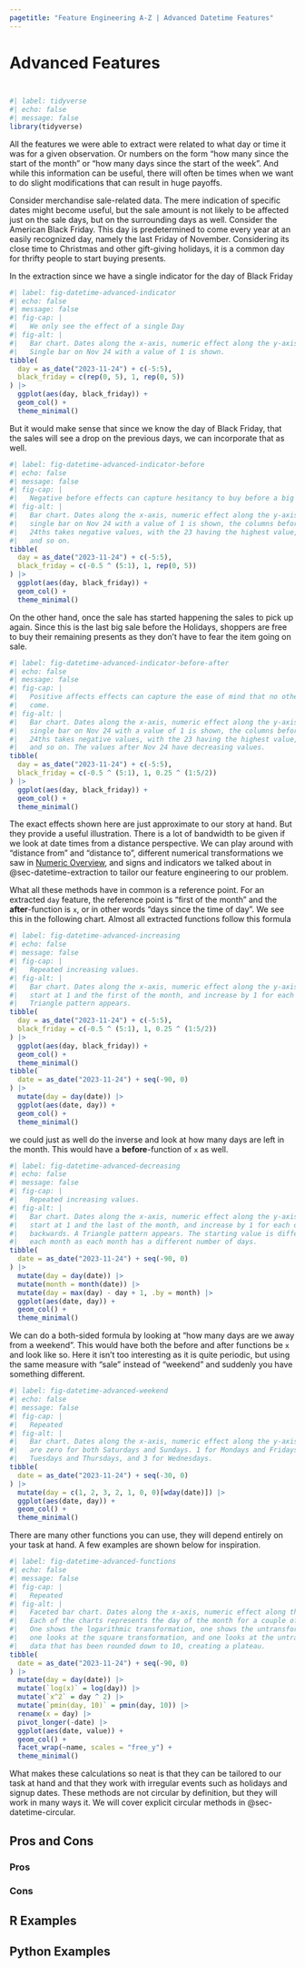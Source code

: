 ```yaml
---
pagetitle: "Feature Engineering A-Z | Advanced Datetime Features"
---
```


# Advanced Features {#sec-datetime-advanced}

::: {style="visibility: hidden; height: 0px;"}
## Advanced Features
:::

```r
#| label: tidyverse
#| echo: false
#| message: false
library(tidyverse)
```

All the features we were able to extract were related to what day or time it was for a given observation.
Or numbers on the form "how many since the start of the month" or "how many days since the start of the week".
And while this information can be useful, there will often be times when we want to do slight modifications that can result in huge payoffs.

Consider merchandise sale-related data.
The mere indication of specific dates might become useful, but the sale amount is not likely to be affected just on the sale days, but on the surrounding days as well.
Consider the American Black Friday.
This day is predetermined to come every year at an easily recognized day, namely the last Friday of November.
Considering its close time to Christmas and other gift-giving holidays, it is a common day for thrifty people to start buying presents.

In the extraction since we have a single indicator for the day of Black Friday

```r
#| label: fig-datetime-advanced-indicator
#| echo: false
#| message: false
#| fig-cap: |
#|   We only see the effect of a single Day
#| fig-alt: |
#|   Bar chart. Dates along the x-axis, numeric effect along the y-axis. A
#|   Single bar on Nov 24 with a value of 1 is shown.
tibble(
  day = as_date("2023-11-24") + c(-5:5),
  black_friday = c(rep(0, 5), 1, rep(0, 5))
) |>
  ggplot(aes(day, black_friday)) +
  geom_col() +
  theme_minimal()
```

But it would make sense that since we know the day of Black Friday, that the sales will see a drop on the previous days, we can incorporate that as well.

```r
#| label: fig-datetime-advanced-indicator-before
#| echo: false
#| message: false
#| fig-cap: |
#|   Negative before effects can capture hesitancy to buy before a big sale.
#| fig-alt: |
#|   Bar chart. Dates along the x-axis, numeric effect along the y-axis. A
#|   single bar on Nov 24 with a value of 1 is shown, the columns before the 
#|   24ths takes negative values, with the 23 having the highest value, 22 less
#|   and so on.
tibble(
  day = as_date("2023-11-24") + c(-5:5),
  black_friday = c(-0.5 ^ (5:1), 1, rep(0, 5))
) |>
  ggplot(aes(day, black_friday)) +
  geom_col() +
  theme_minimal()
```

On the other hand, once the sale has started happening the sales to pick up again.
Since this is the last big sale before the Holidays, shoppers are free to buy their remaining presents as they don't have to fear the item going on sale.

```r
#| label: fig-datetime-advanced-indicator-before-after
#| echo: false
#| message: false
#| fig-cap: |
#|   Positive affects effects can capture the ease of mind that no other sale will
#|   come.
#| fig-alt: |
#|   Bar chart. Dates along the x-axis, numeric effect along the y-axis. A
#|   single bar on Nov 24 with a value of 1 is shown, the columns before the 
#|   24ths takes negative values, with the 23 having the highest value, 22 less
#|   and so on. The values after Nov 24 have decreasing values. 
tibble(
  day = as_date("2023-11-24") + c(-5:5),
  black_friday = c(-0.5 ^ (5:1), 1, 0.25 ^ (1:5/2))
) |>
  ggplot(aes(day, black_friday)) +
  geom_col() +
  theme_minimal()
```

The exact effects shown here are just approximate to our story at hand.
But they provide a useful illustration.
There is a lot of bandwidth to be given if we look at date times from a distance perspective.
We can play around with "distance from" and "distance to", different numerical transformations we saw in [Numeric Overview](@sec-numeric), and signs and indicators we talked about in @sec-datetime-extraction to tailor our feature engineering to our problem.

What all these methods have in common is a reference point.
For an extracted `day` feature, the reference point is "first of the month" and the **after**-function is `x`, or in other words "days since the time of day".
We see this in the following chart.
Almost all extracted functions follow this formula

```r
#| label: fig-datetime-advanced-increasing
#| echo: false
#| message: false
#| fig-cap: |
#|   Repeated increasing values.
#| fig-alt: |
#|   Bar chart. Dates along the x-axis, numeric effect along the y-axis. Values
#|   start at 1 and the first of the month, and increase by 1 for each day. A
#|   Triangle pattern appears.
tibble(
  day = as_date("2023-11-24") + c(-5:5),
  black_friday = c(-0.5 ^ (5:1), 1, 0.25 ^ (1:5/2))
) |>
  ggplot(aes(day, black_friday)) +
  geom_col() +
  theme_minimal()
tibble(
  date = as_date("2023-11-24") + seq(-90, 0)
) |>
  mutate(day = day(date)) |>
  ggplot(aes(date, day)) +
  geom_col() +
  theme_minimal()
```

we could just as well do the inverse and look at how many days are left in the month.
This would have a **before**-function of `x` as well.

```r
#| label: fig-datetime-advanced-decreasing
#| echo: false
#| message: false
#| fig-cap: |
#|   Repeated increasing values.
#| fig-alt: |
#|   Bar chart. Dates along the x-axis, numeric effect along the y-axis. Values
#|   start at 1 and the last of the month, and increase by 1 for each day going 
#|   backwards. A Triangle pattern appears. The starting value is different for
#|   each month as each month has a different number of days.
tibble(
  date = as_date("2023-11-24") + seq(-90, 0)
) |>
  mutate(day = day(date)) |>
  mutate(month = month(date)) |>
  mutate(day = max(day) - day + 1, .by = month) |>
  ggplot(aes(date, day)) +
  geom_col() +
  theme_minimal()
```

We can do a both-sided formula by looking at "how many days are we away from a weekend".
This would have both the before and after functions be `x` and look like so.
Here it isn't too interesting as it is quite periodic, but using the same measure with "sale" instead of "weekend" and suddenly you have something different.

```r
#| label: fig-datetime-advanced-weekend
#| echo: false
#| message: false
#| fig-cap: |
#|   Repeated 
#| fig-alt: |
#|   Bar chart. Dates along the x-axis, numeric effect along the y-axis. Values
#|   are zero for both Saturdays and Sundays. 1 for Mondays and Fridays, 2 for
#|   Tuesdays and Thursdays, and 3 for Wednesdays.
tibble(
  date = as_date("2023-11-24") + seq(-30, 0)
) |>
  mutate(day = c(1, 2, 3, 2, 1, 0, 0)[wday(date)]) |>
  ggplot(aes(date, day)) +
  geom_col() +
  theme_minimal()
```

There are many other functions you can use, they will depend entirely on your task at hand.
A few examples are shown below for inspiration.

```r
#| label: fig-datetime-advanced-functions
#| echo: false
#| message: false
#| fig-cap: |
#|   Repeated 
#| fig-alt: |
#|   Faceted bar chart. Dates along the x-axis, numeric effect along the y-axis.
#|   Each of the charts represents the day of the month for a couple of months.
#|   One shows the logarithmic transformation, one shows the untransformed data
#|   one looks at the square transformation, and one looks at the untransformed
#|   data that has been rounded down to 10, creating a plateau.
tibble(
  date = as_date("2023-11-24") + seq(-90, 0)
) |>
  mutate(day = day(date)) |>
  mutate(`log(x)` = log(day)) |>
  mutate(`x^2` = day ^ 2) |>
  mutate(`pmin(day, 10)` = pmin(day, 10)) |>
  rename(x = day) |>
  pivot_longer(-date) |>
  ggplot(aes(date, value)) +
  geom_col() +
  facet_wrap(~name, scales = "free_y") +
  theme_minimal() 
```

What makes these calculations so neat is that they can be tailored to our task at hand and that they work with irregular events such as holidays and signup dates.
These methods are not circular by definition, but they will work in many ways it.
We will cover explicit circular methods in @sec-datetime-circular.

## Pros and Cons

### Pros

### Cons

## R Examples

## Python Examples
